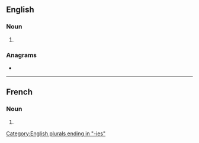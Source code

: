 ==English==

===Noun===
{{head|en|noun form}}

# {{plural of|allopathy|lang=en}}

===Anagrams===
* {{anagrams|en|a=aaehillopst|lalopathies|palaeoliths}}

[[Category:English plurals ending in "-ies"]]

----

==French==

===Noun===
{{head|fr|noun plural form|g=f}}

# {{plural of|allopathie|lang=fr}}